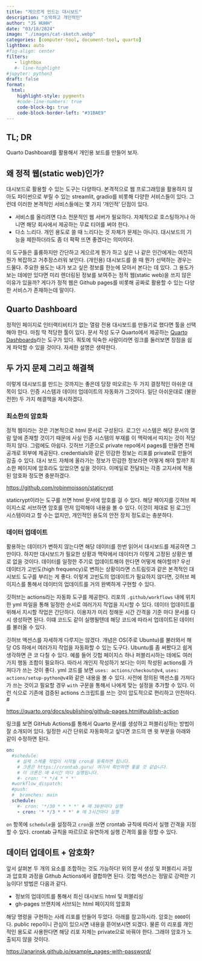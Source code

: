 ```yaml
---
title: "게으르게 만드는 대시보드" 
description: "소박하고 개인적인"   
author: "JS HUHH"
date: "03/18/2024"
image: "./images/cat-sketch.webp"
categories: [computer-tool, document-tool, quarto]
lightbox: auto
#fig-align: center
filters:
   - lightbox
   #- line-highlight
#jupyter: python3
draft: false
format:
  html:
    highlight-style: pygments
    #code-line-numbers: true
    code-block-bg: true
    code-block-border-left: "#31BAE9"
---
```


## TL; DR
Quarto Dashboard를 활용해서 개인용 보드를 만들어 보자. 

## 왜 정적 웹(static web)인가? 

대시보드로 활용할 수 있는 도구는 다양하다. 본격적으로 웹 프로그래밍을 활용하지 않아도 파이썬으로 부릴 수 있는 streamlit, gradio를 비롯해 다양한 서비스들이 있다. 그런데 이러한 본격적인 서비스들에는 몇 가지 '개인적' 단점이 있다.

- 서비스를 올리려면 다소 전문적인 웹 서버가 필요하다. 자체적으로 호스팅하거나 아니면 해당 회사에서 제공하는 무료 티어를 써야 한다. 
- 다소 느리다. 개인 용도로 쓸 때 느리다는 것 자체가 문제는 아니다. 대시보드의 기능을 제한하더라도 좀 더 팍팍 뜨면 좋겠다는 의미이다. 

이 도구들은 훌륭하지만 간단하고 게으르게 뭔가 하고 싶은 나 같은 인간에게는 여전히 뭔가 복잡하고 거추장스러워 보인다. (개인용) 대시보드를 쓸 때 뭔가 선택하는 경우는 드물다. 주요한 용도는 내가 보고 싶은 정보를 한눈에 모아서 본다는 데 있다. 그 용도가 보는 데에만 있다면 미리 렌더링된 정보를 보여주는 정적 웹(static web)을 쓰지 않은 이유가 있을까? 게다가 정적 웹은 Github pages를 비롯해 공짜로 활용할 수 있는 다양한 서비스가 존재하는데 말이다. 

## Quarto Dashboard 

정적인 페이지로 인터랙티비티가 없는 열람 전용 대시보드를 만들기로 했다면 툴을 선택해야 한다. 마침 딱 적당한 툴이 있다. 문서 작성 도구 Quarto에서 제공하는 [Quarto Dashboards](https://quarto.org/docs/dashboards/)라는 도구가 있다. 쿼토에 익숙한 사람이라면 링크를 둘러보면 장점을 쉽게 파악할 수 있을 것이다. 자세한 설명은 생략한다. 

## 두 가지 문제 그리고 해결책 

이렇게 대시보드를 만드는 것까지는 좋은데 당장 떠오르는 두 가지 결정적인 아쉬운 대목이 있다. 인증 시스템과 데이터 업데이트의 자동화가 그것이다. 일단 아쉬운대로 (불완전한) 두 가지 해결책을 제시하겠다. 

### 최소한의 암호화 

정적 웹이라는 것은 기본적으로 html 문서로 구성된다. 로그인 시스템은 해당 문서의 열람 앞에 존재할 것이기 때문에 사실 인증 시스템의 부재를 이 맥락에서 따지는 것이 적당하지 않다. 그럼에도 아쉽다. 깃허브 기준으로 private repo에서 pages를 만들면 전체 공개로 외부에 제공된다. credentials와 같은 민감한 정보는 리포를 private로 만들어 감출 수 있다. 대시 보드 자체에 올라가는 정보가 민감한 정보라면 어떻게 해야 할까? 최소한 페이지에 암호라도 있었으면 싶을 것이다. 이메일로 전달되는 각종 고지서에 적용된 암호화 정도면 충분하겠다. 

<https://github.com/robinmoisson/staticrypt>

staticrypt이라는 도구를 쓰면 html 문서에 암호를 걸 수 있다. 해당 페이지를 깃허브 페이지스로 서브하면 암호를 먼저 입력해야 내용을 볼 수 있다. 이것이 제대로 된 로그인 시스템이라고 할 수는 없지만, 개인적인 용도의 안전 장치 정도로는 충분하다.

### 데이터 업데이트 

활용하는 데이터가 변하지 않는다면 해당 데이터를 한번 읽어서 대시보드를 제공하면 그만이다. 하지만 대시보드가 필요한 상황과 맥락에서 데이터가 이렇게 고정된 상황은 별로 없을 것이다. 데이터를 일정한 주기로 업데이트해야 한다면 어떻게 해야할까? 우선 데이터가 고빈도(high frequency)로 변하는 상황이라면 스트림릿과 같은 본격적인 대시보드 도구를 부리는 게 좋다. 이렇게 고빈도의 업데이트가 필요하지 않다면, 깃허브 페이지스를 통해서 데이터의 업데이트를 거의 완벽하게 구현할 수 있다. 

깃허브는 actions라는 자동화 도구를 제공한다. 리포의 `.github/workflows` 내에 위치한 yml 파일을 통해 일정한 순서로 여러가지 작업을 지시할 수 있다. 데이터 업데이트를 위해서 지시할 작업은 간단하다. 이용자가 미리 정해둔 시간 간격을 기준 마다 문서를 다시 생성하면 된다. 이떄 코드도 같이 실행될텐데 해당 코드에 따라서 업데이트된 데이터를 불러올 수 있다. 

:::{ .column-margin }
깃허브 액션스를 자세하게 다루지는 않겠다. 개념은 OS(주로 Ubuntu)를 불러와서 해당 OS 하에서 여러가지 작업을 자동화할 수 있는 도구다. Ubuntu를 좀 써봤다고 쉽게 생각하면 큰 코 다칠 수 있다. 예를 들어 깃헙 페이지스 하나 퍼블리시하는 데에도 여러가지 행동 조합이 필요하다. 따라서 개인지 작성하기 보다는 이미 작성된 actions를 가져다가 쓰는 것이 좋다. yml 코드를 보면 `uses: actions/checkout@v4`, `uses: actions/setup-python@v4`와 같은 내용을 볼 수 있다. 사전에 정의된 액션스를 가져다가 쓰는 것이고 필요할 경우 `with` 구문을 통해서 나에게 맞는 설정을 추가할 수 있다. 이런 식으로 기존에 검증된 actions 스크립트를 쓰는 것이 압도적으로 편리하고 안전하다. 
#
:::

<https://quarto.org/docs/publishing/github-pages.html#publish-action>

링크를 보면 GitHub Actions를 통해서 Quarto 문서를 생성하고 퍼블리싱하는 방법이 잘 소개되어 있다. 일정한 시간 단위로 자동화하고 싶다면 코드의 맨 윗 부분을 아래와 같이 수정하면 된다. 

```yml 
on:
  #schedule:
    # 실제 스케쥴 작업이 시작될 cron을 등록하면 됩니다.
    # 크론은 https://crontab.guru/ 여기서 확인하면 좋을 것 같습니다.
    # 이 크론은 매 4시간 마다 실행됩니다.
    #- cron: '* */4 * * *'  
  #workflow_dispatch:    
  #push:
  #  branches: main
  schedule:
    #- cron: '*/30 * * * *' # 매 30분마다 실행
    - cron: '* */3 * * *' # 매 3시간마다 실행
```

`on` 항목에 `schedule`을 설정하고 `cron`을 쓰면 crontab 규칙에 따라서 실행 간격을 지정할 수 있다. crontab 규칙을 따르므로 유연하게 실행 간격의 룰을 정할 수 있다. 

## 데이터 업데이트 + 암호화?

앞서 살펴본 두 개의 요소를 조합하는 것도 가능하다! 위의 문서 생성 및 퍼블리시 과정과 압호화 과정을 Github Actions에서 결합하면 된다. 깃헙 액션스는 정말로 강력한 기능이다! 방법은 다음과 같다. 

- 정보의 업데이트를 통해서 최신 대시보드 html 및 퍼블리싱 
- gh-pages 브랜치에 서브되는 html 페이지의 암호화 

해당 명령을 구현하는 사례 리포를 만들어 두었다. 아래를 참고하시라. 암호는 `0000`이다. public repo이니 관심이 있으시면 내용을 뜯어보시면 되겠다. 물론 이 리포를 개인적인 용도로 사용한다면 해당 리포 자체는 private으로 바꿔야 한다. 그래야 암호가 노출되지 않을 것이다. 

<https://anarinsk.github.io/example_pages-with-password/>